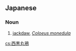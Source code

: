 ==Japanese==
{{ja-kanjitab|西|黒|丸|鴉}}

===Noun===
{{ja-noun|ニシコクマルガラス}}

# {{ja-def|ニシコクマルガラス}} [[jackdaw]], ''[[Coloeus monedula]]''

[[cs:西黒丸鴉]]